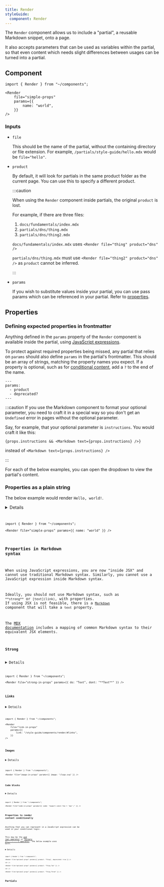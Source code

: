 ```yaml
---
title: Render
styleGuide:
  component: Render
---
```



The `Render` component allows us to include a "partial", a reusable Markdown snippet, onto a page.

It also accepts parameters that can be used as variables within the partial, so that even content which needs slight differences between usages can be turned into a partial.

## Component

```mdx live
import { Render } from "~/components";

<Render
	file="simple-props"
	params={{
		name: "world",
	}}
/>
```

### Inputs

- `file` <Type text="string" />

  This should be the name of the partial, without the containing directory or file extension. For example, `/partials/style-guide/hello.mdx` would be `file="hello"`.

- `product` <Type text="string" /> <MetaInfo text="optional" />

  By default, it will look for partials in the same product folder as the current page. You can use this to specify a different product.

  :::caution

  When using the `Render` component inside partials, the original `product` is lost.

  For example, if there are three files:

  1.  `docs/fundamentals/index.mdx`
  2.  `partials/dns/thing.mdx`
  3.  `partials/dns/thing2.mdx`

  `docs/fundamentals/index.mdx` uses `<Render file="thing" product="dns" />`

  `partials/dns/thing.mdx` must use `<Render file="thing2" product="dns" />` as `product` cannot be inferred.

  :::

- `params` <Type text="object" /> <MetaInfo text="optional" />

  If you wish to substitute values inside your partial, you can use pass params which can be referenced in your partial. Refer to [properties](#properties).

## Properties

### Defining expected properties in frontmatter

Anything defined in the `params` property of the `Render` component is available inside the partial, using [JavaScript expressions](https://mdxjs.com/docs/using-mdx/).

To protect against required properties being missed, any partial that relies on `params` should also define `params` in the partial's frontmatter. This should be an array of strings, matching the property names you expect. If a property is optional, such as for [conditional content](#properties-to-render-content-conditionally), add a `?` to the end of the name.

```mdx
---
params:
  - product
  - deprecated?
---
```

:::caution
If you use the Markdown component to format your optional parameter, you need to craft it in a special way so you don't get an `Undefined` error in pages without the optional parameter.

Say, for example, that your optional parameter is `instructions`. You would craft it like this:

`{props.instructions && <Markdown text={props.instructions} />}`

instead of `<Markdown text={props.instructions} />`

:::

For each of the below examples, you can open the dropdown to view the partial's content.

### Properties as a plain string

The below example would render `Hello, world!`.


<Details header="simple-props.mdx">
	<Code code={simpleRaw} lang="mdx" />
</Details>

```mdx live
import { Render } from "~/components";

<Render file="simple-props" params={{ name: "world" }} />
```

### Properties in Markdown syntax

When using JavaScript expressions, you are now "inside JSX" and cannot use traditional Markdown syntax. Similarly, you cannot use a JavaScript expression inside Markdown syntax.

Ideally, you should not use Markdown syntax, such as `**strong**` or `[text](link)`, with properties. If using JSX is not feasible, there is a [`Markdown`](/style-guide/components/markdown/) component that will take a `text` property.

The [MDX documentation](https://mdxjs.com/table-of-components/#components) includes a mapping of common Markdown syntax to their equivalent JSX elements.

#### Strong


<Details header="strong-in-props.mdx">
	<Code code={strongRaw} lang="mdx" />
</Details>

```mdx live
import { Render } from "~/components";

<Render file="strong-in-props" params={{ do: "Text", dont: "**Text**" }} />
```

#### Links


<Details header="link-in-props.mdx">
	<Code code={linkRaw} lang="mdx" />
</Details>

```mdx live
import { Render } from "~/components";

<Render
	file="link-in-props"
	params={{
		link: "/style-guide/components/render/#links",
	}}
/>
```

#### Images


<Details header="image-in-props.mdx">
	<Code code={imageRaw} lang="mdx" />
</Details>

```mdx live
import { Render } from "~/components";

<Render file="image-in-props" params={{ image: "/logo.svg" }} />
```

#### Code blocks


<Details header="code-in-props.mdx">
	<Code code={codeRaw} lang="mdx" />
</Details>

```mdx live
import { Render } from "~/components";

<Render file="code-in-props" params={{ code: "export const foo = 'bar';" }} />
```

### Properties to render content conditionally

Anything that you can represent in a JavaScript expression can be used in your conditional logic.

This may be the [and (`&&`) operator](https://developer.mozilla.org/en-US/docs/Web/JavaScript/Reference/Operators/Logical_AND) or [ternary (`? ... : ... `) operator](https://developer.mozilla.org/en-US/docs/Web/JavaScript/Reference/Operators/Conditional_operator), the below example uses both.


<Details header="optional-props.mdx">
	<Code code={optionalRaw} lang="mdx" />
</Details>

```mdx live
import { Render } from "~/components";

<Render file="optional-props" params={{ product: "Thing", deprecated: true }} />

<hr />

<Render file="optional-props" params={{ product: "Thing Two" }} />

<hr />

<Render file="optional-props" params={{ product: "Thing Three" }} />
```

## Partials

<PartialsUsage />

